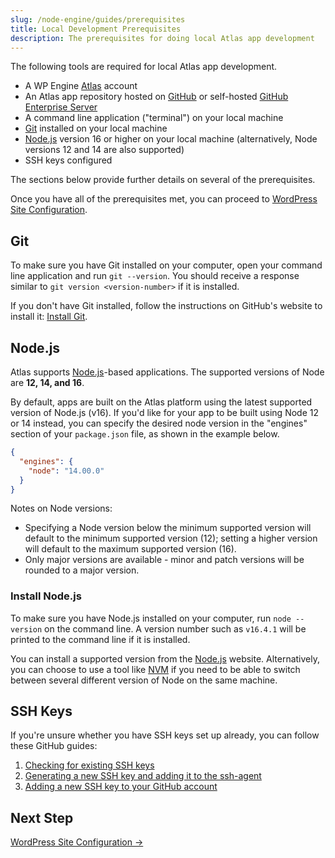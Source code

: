 ```yaml
---
slug: /node-engine/guides/prerequisites
title: Local Development Prerequisites
description: The prerequisites for doing local Atlas app development
---
```


The following tools are required for local Atlas app development.

- A WP Engine [Atlas](https://wpengine.com/atlas) account
- An Atlas app repository hosted on [GitHub](https://github.com/) or self-hosted [GitHub Enterprise Server](https://github.com/enterprise)
- A command line application ("terminal") on your local machine
- [Git](https://github.com/git-guides/install-git) installed on your local machine
- [Node.js](https://nodejs.org/en/download/) version 16 or higher on your local machine (alternatively, Node versions 12 and 14 are also supported)
- SSH keys configured

The sections below provide further details on several of the prerequisites.

Once you have all of the prerequisites met, you can proceed to [WordPress Site Configuration](./wordpress-site-config).

## Git

To make sure you have Git installed on your computer, open your command line application and run `git --version`. You should receive a response similar to `git version <version-number>` if it is installed.

If you don't have Git installed, follow the instructions on GitHub's website to install it: [Install Git](https://github.com/git-guides/install-git).

## Node.js

Atlas supports [Node.js](https://nodejs.org/)-based applications. The supported versions of Node are **12, 14, and 16**.

By default, apps are built on the Atlas platform using the latest supported version of Node.js (v16). If you'd like for your app to be built using Node 12 or 14 instead, you can specify the desired node version in the "engines" section of your `package.json` file, as shown in the example below.

```json
{
  "engines": {
    "node": "14.00.0"
  }
}
```

Notes on Node versions:

- Specifying a Node version below the minimum supported version will default to the minimum supported version (12); setting a higher version will default to the maximum supported version (16).
- Only major versions are available - minor and patch versions will be rounded to a major version.

### Install Node.js

To make sure you have Node.js installed on your computer, run `node --version` on the command line. A version number such as `v16.4.1` will be printed to the command line if it is installed.

You can install a supported version from the [Node.js](https://nodejs.org/en/) website. Alternatively, you can choose to use a tool like [NVM](https://github.com/nvm-sh/nvm) if you need to be able to switch between several different version of Node on the same machine.

## SSH Keys

If you're unsure whether you have SSH keys set up already, you can follow these GitHub guides:

1. [Checking for existing SSH keys](https://docs.github.com/en/authentication/connecting-to-github-with-ssh/checking-for-existing-ssh-keys)
1. [Generating a new SSH key and adding it to the ssh-agent](https://docs.github.com/en/authentication/connecting-to-github-with-ssh/generating-a-new-ssh-key-and-adding-it-to-the-ssh-agent)
1. [Adding a new SSH key to your GitHub account](https://docs.github.com/en/authentication/connecting-to-github-with-ssh/adding-a-new-ssh-key-to-your-github-account)

## Next Step

[WordPress Site Configuration &#8594;](./wordpress-site-config)
